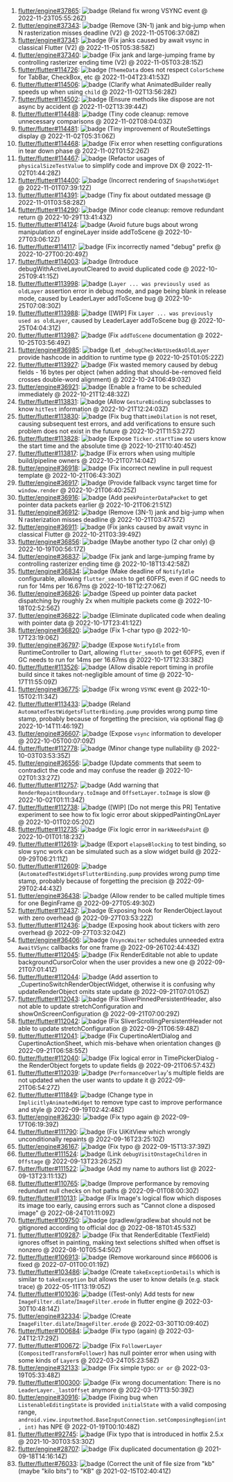 1. [flutter/engine#37865](https://github.com/flutter/engine/pull/37865): ![badge](https://img.shields.io/github/pulls/detail/state/flutter/engine/37865) (Reland fix wrong VSYNC event @ 2022-11-23T05:55:26Z)
2. [flutter/engine#37343](https://github.com/flutter/engine/pull/37343): ![badge](https://img.shields.io/github/pulls/detail/state/flutter/engine/37343) (Remove (3N-1) jank and big-jump when N rasterization misses deadline (V2) @ 2022-11-05T06:37:08Z)
3. [flutter/engine#37341](https://github.com/flutter/engine/pull/37341): ![badge](https://img.shields.io/github/pulls/detail/state/flutter/engine/37341) (Fix janks caused by await vsync in classical Flutter (V2) @ 2022-11-05T05:38:58Z)
4. [flutter/engine#37340](https://github.com/flutter/engine/pull/37340): ![badge](https://img.shields.io/github/pulls/detail/state/flutter/engine/37340) (Fix jank and large-jumping frame by controlling rasterizer ending time (V2) @ 2022-11-05T03:28:15Z)
5. [flutter/flutter#114726](https://github.com/flutter/flutter/pull/114726): ![badge](https://img.shields.io/github/pulls/detail/state/flutter/flutter/114726) (`ThemeData` does not respect `ColorScheme` for TabBar, CheckBox, etc @ 2022-11-04T23:41:53Z)
6. [flutter/flutter#114506](https://github.com/flutter/flutter/pull/114506): ![badge](https://img.shields.io/github/pulls/detail/state/flutter/flutter/114506) (Clarify what AnimatedBuilder really speeds up when using `child` @ 2022-11-02T13:56:28Z)
7. [flutter/flutter#114502](https://github.com/flutter/flutter/pull/114502): ![badge](https://img.shields.io/github/pulls/detail/state/flutter/flutter/114502) (Ensure methods like dispose are not async by accident @ 2022-11-02T13:39:44Z)
8. [flutter/flutter#114488](https://github.com/flutter/flutter/pull/114488): ![badge](https://img.shields.io/github/pulls/detail/state/flutter/flutter/114488) (Tiny code cleanup: remove unnecessary comparisons @ 2022-11-02T08:04:03Z)
9. [flutter/flutter#114481](https://github.com/flutter/flutter/pull/114481): ![badge](https://img.shields.io/github/pulls/detail/state/flutter/flutter/114481) (Tiny improvement of RouteSettings display @ 2022-11-02T05:31:06Z)
10. [flutter/flutter#114468](https://github.com/flutter/flutter/pull/114468): ![badge](https://img.shields.io/github/pulls/detail/state/flutter/flutter/114468) (Fix error when resetting configurations in tear down phase @ 2022-11-02T01:52:26Z)
11. [flutter/flutter#114467](https://github.com/flutter/flutter/pull/114467): ![badge](https://img.shields.io/github/pulls/detail/state/flutter/flutter/114467) (Refactor usages of `physicalSizeTestValue` to simplify code and improve DX @ 2022-11-02T01:44:28Z)
12. [flutter/flutter#114400](https://github.com/flutter/flutter/pull/114400): ![badge](https://img.shields.io/github/pulls/detail/state/flutter/flutter/114400) (Incorrect rendering of `SnapshotWidget` @ 2022-11-01T07:39:12Z)
13. [flutter/flutter#114391](https://github.com/flutter/flutter/pull/114391): ![badge](https://img.shields.io/github/pulls/detail/state/flutter/flutter/114391) (Tiny fix about outdated message @ 2022-11-01T03:58:28Z)
14. [flutter/flutter#114290](https://github.com/flutter/flutter/pull/114290): ![badge](https://img.shields.io/github/pulls/detail/state/flutter/flutter/114290) (Minor code cleanup: remove redundant return @ 2022-10-29T13:41:43Z)
15. [flutter/flutter#114124](https://github.com/flutter/flutter/pull/114124): ![badge](https://img.shields.io/github/pulls/detail/state/flutter/flutter/114124) (Avoid future bugs about wrong manipulation of engineLayer inside addToScene @ 2022-10-27T03:06:12Z)
16. [flutter/flutter#114117](https://github.com/flutter/flutter/pull/114117): ![badge](https://img.shields.io/github/pulls/detail/state/flutter/flutter/114117) (Fix incorrectly named "debug" prefix @ 2022-10-27T00:20:49Z)
17. [flutter/flutter#114003](https://github.com/flutter/flutter/pull/114003): ![badge](https://img.shields.io/github/pulls/detail/state/flutter/flutter/114003) (Introduce debugWithActiveLayoutCleared to avoid duplicated code @ 2022-10-25T09:41:15Z)
18. [flutter/flutter#113998](https://github.com/flutter/flutter/pull/113998): ![badge](https://img.shields.io/github/pulls/detail/state/flutter/flutter/113998) (`Layer ... was previously used as oldLayer` assertion error in debug mode, and page being blank in release mode, caused by LeaderLayer addToScene bug @ 2022-10-25T07:08:30Z)
19. [flutter/flutter#113988](https://github.com/flutter/flutter/pull/113988): ![badge](https://img.shields.io/github/pulls/detail/state/flutter/flutter/113988) ([WIP] Fix `Layer ... was previously used as oldLayer`, caused by LeaderLayer addToScene bug @ 2022-10-25T04:04:31Z)
20. [flutter/flutter#113987](https://github.com/flutter/flutter/pull/113987): ![badge](https://img.shields.io/github/pulls/detail/state/flutter/flutter/113987) (Fix `addToScene` documentation @ 2022-10-25T03:56:49Z)
21. [flutter/engine#36985](https://github.com/flutter/engine/pull/36985): ![badge](https://img.shields.io/github/pulls/detail/state/flutter/engine/36985) (Let `_debugCheckNotUsedAsOldLayer` provide hashcode in addition to runtime type @ 2022-10-25T01:05:22Z)
22. [flutter/flutter#113927](https://github.com/flutter/flutter/pull/113927): ![badge](https://img.shields.io/github/pulls/detail/state/flutter/flutter/113927) (Fix wasted memory caused by debug fields - 16 bytes per object (when adding that should-be-removed field crosses double-word alignment) @ 2022-10-24T06:49:03Z)
23. [flutter/engine#36921](https://github.com/flutter/engine/pull/36921): ![badge](https://img.shields.io/github/pulls/detail/state/flutter/engine/36921) (Enable a frame to be scheduled immediately @ 2022-10-21T12:48:32Z)
24. [flutter/flutter#113831](https://github.com/flutter/flutter/pull/113831): ![badge](https://img.shields.io/github/pulls/detail/state/flutter/flutter/113831) (Allow `GestureBinding` subclasses to know `hitTest` information @ 2022-10-21T12:24:03Z)
25. [flutter/flutter#113830](https://github.com/flutter/flutter/pull/113830): ![badge](https://img.shields.io/github/pulls/detail/state/flutter/flutter/113830) (Fix bug that`timeDilation` is not reset, causing subsequent test errors, and add verifications to ensure such problem does not exist in the future @ 2022-10-21T11:53:27Z)
26. [flutter/flutter#113828](https://github.com/flutter/flutter/pull/113828): ![badge](https://img.shields.io/github/pulls/detail/state/flutter/flutter/113828) (Expose `Ticker.startTime` so users know the start time and the absolute time @ 2022-10-21T10:40:45Z)
27. [flutter/flutter#113817](https://github.com/flutter/flutter/pull/113817): ![badge](https://img.shields.io/github/pulls/detail/state/flutter/flutter/113817) (Fix errors when using multiple build/pipeline owners @ 2022-10-21T07:14:04Z)
28. [flutter/engine#36918](https://github.com/flutter/engine/pull/36918): ![badge](https://img.shields.io/github/pulls/detail/state/flutter/engine/36918) (Fix incorrect newline in pull request template @ 2022-10-21T06:43:30Z)
29. [flutter/engine#36917](https://github.com/flutter/engine/pull/36917): ![badge](https://img.shields.io/github/pulls/detail/state/flutter/engine/36917) (Provide fallback vsync target time for `window.render` @ 2022-10-21T06:40:25Z)
30. [flutter/engine#36916](https://github.com/flutter/engine/pull/36916): ![badge](https://img.shields.io/github/pulls/detail/state/flutter/engine/36916) (Add `peekPointerDataPacket` to get pointer data packets earlier @ 2022-10-21T06:21:51Z)
31. [flutter/engine#36912](https://github.com/flutter/engine/pull/36912): ![badge](https://img.shields.io/github/pulls/detail/state/flutter/engine/36912) (Remove (3N-1) jank and big-jump when N rasterization misses deadline @ 2022-10-21T03:47:57Z)
32. [flutter/engine#36911](https://github.com/flutter/engine/pull/36911): ![badge](https://img.shields.io/github/pulls/detail/state/flutter/engine/36911) (Fix janks caused by await vsync in classical Flutter @ 2022-10-21T03:39:49Z)
33. [flutter/engine#36856](https://github.com/flutter/engine/pull/36856): ![badge](https://img.shields.io/github/pulls/detail/state/flutter/engine/36856) (Maybe another typo (2 char only) @ 2022-10-19T00:56:17Z)
34. [flutter/engine#36837](https://github.com/flutter/engine/pull/36837): ![badge](https://img.shields.io/github/pulls/detail/state/flutter/engine/36837) (Fix jank and large-jumping frame by controlling rasterizer ending time @ 2022-10-18T13:42:58Z)
35. [flutter/engine#36834](https://github.com/flutter/engine/pull/36834): ![badge](https://img.shields.io/github/pulls/detail/state/flutter/engine/36834) (Make deadline of `NotifyIdle` configurable, allowing `flutter_smooth` to get 60FPS, even if GC needs to run for 14ms per 16.67ms @ 2022-10-18T12:27:06Z)
36. [flutter/engine#36826](https://github.com/flutter/engine/pull/36826): ![badge](https://img.shields.io/github/pulls/detail/state/flutter/engine/36826) (Speed up pointer data packet dispatching by roughly 2x when multiple packets come @ 2022-10-18T02:52:56Z)
37. [flutter/engine#36822](https://github.com/flutter/engine/pull/36822): ![badge](https://img.shields.io/github/pulls/detail/state/flutter/engine/36822) (Eliminate duplicated code when dealing with pointer data @ 2022-10-17T23:41:12Z)
38. [flutter/engine#36820](https://github.com/flutter/engine/pull/36820): ![badge](https://img.shields.io/github/pulls/detail/state/flutter/engine/36820) (Fix 1-char typo @ 2022-10-17T23:19:06Z)
39. [flutter/engine#36797](https://github.com/flutter/engine/pull/36797): ![badge](https://img.shields.io/github/pulls/detail/state/flutter/engine/36797) (Expose `NotifyIdle` from RuntimeController to Dart, allowing `flutter_smooth` to get 60FPS, even if GC needs to run for 14ms per 16.67ms @ 2022-10-17T12:33:38Z)
40. [flutter/flutter#113526](https://github.com/flutter/flutter/pull/113526): ![badge](https://img.shields.io/github/pulls/detail/state/flutter/flutter/113526) (Allow disable report timing in profile build since it takes not-negligible amount of time @ 2022-10-17T11:55:09Z)
41. [flutter/engine#36775](https://github.com/flutter/engine/pull/36775): ![badge](https://img.shields.io/github/pulls/detail/state/flutter/engine/36775) (Fix wrong `VSYNC` event @ 2022-10-15T02:11:34Z)
42. [flutter/flutter#113433](https://github.com/flutter/flutter/pull/113433): ![badge](https://img.shields.io/github/pulls/detail/state/flutter/flutter/113433) (Reland `AutomatedTestWidgetsFlutterBinding.pump` provides wrong pump time stamp, probably because of forgetting the precision, via optional flag @ 2022-10-14T11:46:19Z)
43. [flutter/engine#36607](https://github.com/flutter/engine/pull/36607): ![badge](https://img.shields.io/github/pulls/detail/state/flutter/engine/36607) (Expose `vsync` information to developer @ 2022-10-05T00:07:09Z)
44. [flutter/flutter#112778](https://github.com/flutter/flutter/pull/112778): ![badge](https://img.shields.io/github/pulls/detail/state/flutter/flutter/112778) (Minor change type nullability @ 2022-10-03T03:53:35Z)
45. [flutter/engine#36556](https://github.com/flutter/engine/pull/36556): ![badge](https://img.shields.io/github/pulls/detail/state/flutter/engine/36556) (Update comments that seem to contradict the code and may confuse the reader @ 2022-10-02T01:33:27Z)
46. [flutter/flutter#112757](https://github.com/flutter/flutter/pull/112757): ![badge](https://img.shields.io/github/pulls/detail/state/flutter/flutter/112757) (Add warning that `RenderRepaintBoundary.toImage` and `OffsetLayer.toImage` is slow @ 2022-10-02T01:11:34Z)
47. [flutter/flutter#112738](https://github.com/flutter/flutter/pull/112738): ![badge](https://img.shields.io/github/pulls/detail/state/flutter/flutter/112738) ([WIP] [Do not merge this PR] Tentative experiment to see how to fix logic error about skippedPaintingOnLayer @ 2022-10-01T02:05:20Z)
48. [flutter/flutter#112735](https://github.com/flutter/flutter/pull/112735): ![badge](https://img.shields.io/github/pulls/detail/state/flutter/flutter/112735) (Fix logic error in `markNeedsPaint` @ 2022-10-01T01:18:23Z)
49. [flutter/flutter#112619](https://github.com/flutter/flutter/pull/112619): ![badge](https://img.shields.io/github/pulls/detail/state/flutter/flutter/112619) (Export `elapseBlocking` to test binding, so slow sync work can be simulated such as a slow widget build @ 2022-09-29T06:21:11Z)
50. [flutter/flutter#112609](https://github.com/flutter/flutter/pull/112609): ![badge](https://img.shields.io/github/pulls/detail/state/flutter/flutter/112609) (`AutomatedTestWidgetsFlutterBinding.pump` provides wrong pump time stamp, probably because of forgetting the precision @ 2022-09-29T02:44:43Z)
51. [flutter/engine#36438](https://github.com/flutter/engine/pull/36438): ![badge](https://img.shields.io/github/pulls/detail/state/flutter/engine/36438) (Allow render to be called multiple times for one BeginFrame @ 2022-09-27T05:49:30Z)
52. [flutter/flutter#112437](https://github.com/flutter/flutter/pull/112437): ![badge](https://img.shields.io/github/pulls/detail/state/flutter/flutter/112437) (Exposing hook for RenderObject.layout with zero overhead @ 2022-09-27T03:53:22Z)
53. [flutter/flutter#112436](https://github.com/flutter/flutter/pull/112436): ![badge](https://img.shields.io/github/pulls/detail/state/flutter/flutter/112436) (Exposing hook about tickers with zero overhead @ 2022-09-27T03:32:04Z)
54. [flutter/engine#36406](https://github.com/flutter/engine/pull/36406): ![badge](https://img.shields.io/github/pulls/detail/state/flutter/engine/36406) (`VsyncWaiter` schedules unneeded extra `AwaitVSync` callbacks for one frame @ 2022-09-26T02:44:43Z)
55. [flutter/flutter#112045](https://github.com/flutter/flutter/pull/112045): ![badge](https://img.shields.io/github/pulls/detail/state/flutter/flutter/112045) (Fix RenderEditable not able to update backgroundCursorColor when the user provides a new one @ 2022-09-21T07:01:41Z)
56. [flutter/flutter#112044](https://github.com/flutter/flutter/pull/112044): ![badge](https://img.shields.io/github/pulls/detail/state/flutter/flutter/112044) (Add assertion to _CupertinoSwitchRenderObjectWidget, otherwise it is confusing why updateRenderObject omits state update @ 2022-09-21T07:01:05Z)
57. [flutter/flutter#112043](https://github.com/flutter/flutter/pull/112043): ![badge](https://img.shields.io/github/pulls/detail/state/flutter/flutter/112043) (Fix SliverPinnedPersistentHeader, also not able to update stretchConfiguration and showOnScreenConfiguration @ 2022-09-21T07:00:29Z)
58. [flutter/flutter#112042](https://github.com/flutter/flutter/pull/112042): ![badge](https://img.shields.io/github/pulls/detail/state/flutter/flutter/112042) (Fix SliverScrollingPersistentHeader not able to update stretchConfiguration @ 2022-09-21T06:59:48Z)
59. [flutter/flutter#112041](https://github.com/flutter/flutter/pull/112041): ![badge](https://img.shields.io/github/pulls/detail/state/flutter/flutter/112041) (Fix CupertinoAlertDialog and CupertinoActionSheet, which mis-behave when orientation changes @ 2022-09-21T06:58:55Z)
60. [flutter/flutter#112040](https://github.com/flutter/flutter/pull/112040): ![badge](https://img.shields.io/github/pulls/detail/state/flutter/flutter/112040) (Fix logical error in TimePickerDialog - the RenderObject forgets to update fields @ 2022-09-21T06:57:43Z)
61. [flutter/flutter#112039](https://github.com/flutter/flutter/pull/112039): ![badge](https://img.shields.io/github/pulls/detail/state/flutter/flutter/112039) (`PerformanceOverlay`'s multiple fields are not updated when the user wants to update it @ 2022-09-21T06:54:27Z)
62. [flutter/flutter#111849](https://github.com/flutter/flutter/pull/111849): ![badge](https://img.shields.io/github/pulls/detail/state/flutter/flutter/111849) (Change type in `ImplicitlyAnimatedWidget` to remove type cast to improve performance and style @ 2022-09-19T02:42:48Z)
63. [flutter/engine#36230](https://github.com/flutter/engine/pull/36230): ![badge](https://img.shields.io/github/pulls/detail/state/flutter/engine/36230) (Fix typo again @ 2022-09-17T06:19:39Z)
64. [flutter/flutter#111790](https://github.com/flutter/flutter/pull/111790): ![badge](https://img.shields.io/github/pulls/detail/state/flutter/flutter/111790) (Fix UiKitView which wrongly unconditionally repaints @ 2022-09-16T23:25:10Z)
65. [flutter/engine#36167](https://github.com/flutter/engine/pull/36167): ![badge](https://img.shields.io/github/pulls/detail/state/flutter/engine/36167) (Fix typo @ 2022-09-15T13:37:39Z)
66. [flutter/flutter#111524](https://github.com/flutter/flutter/pull/111524): ![badge](https://img.shields.io/github/pulls/detail/state/flutter/flutter/111524) (Link `debugVisitOnstageChildren` in `Offstage` @ 2022-09-13T23:26:25Z)
67. [flutter/flutter#111522](https://github.com/flutter/flutter/pull/111522): ![badge](https://img.shields.io/github/pulls/detail/state/flutter/flutter/111522) (Add my name to authors list @ 2022-09-13T23:11:13Z)
68. [flutter/flutter#110765](https://github.com/flutter/flutter/pull/110765): ![badge](https://img.shields.io/github/pulls/detail/state/flutter/flutter/110765) (Improve performance by removing redundant null checks on hot paths @ 2022-09-01T08:00:30Z)
69. [flutter/flutter#110131](https://github.com/flutter/flutter/pull/110131): ![badge](https://img.shields.io/github/pulls/detail/state/flutter/flutter/110131) (Fix Image's logical flow which disposes its image too early, causing errors such as "Cannot clone a disposed image" @ 2022-08-24T01:11:09Z)
70. [flutter/flutter#109750](https://github.com/flutter/flutter/pull/109750): ![badge](https://img.shields.io/github/pulls/detail/state/flutter/flutter/109750) (gradlew/gradlew.bat should not be gitignored according to official doc @ 2022-08-18T01:45:53Z)
71. [flutter/flutter#109287](https://github.com/flutter/flutter/pull/109287): ![badge](https://img.shields.io/github/pulls/detail/state/flutter/flutter/109287) (Fix that RenderEditable (TextField) ignores offset in painting, making text selections shifted when offset is nonzero @ 2022-08-10T05:54:50Z)
72. [flutter/flutter#106913](https://github.com/flutter/flutter/pull/106913): ![badge](https://img.shields.io/github/pulls/detail/state/flutter/flutter/106913) (Remove workaround since #66006 is fixed @ 2022-07-01T00:01:19Z)
73. [flutter/flutter#103486](https://github.com/flutter/flutter/pull/103486): ![badge](https://img.shields.io/github/pulls/detail/state/flutter/flutter/103486) (Create `takeExceptionDetails` which is similar to `takeException` but allows the user to know details (e.g. stack trace) @ 2022-05-11T13:19:05Z)
74. [flutter/flutter#101036](https://github.com/flutter/flutter/pull/101036): ![badge](https://img.shields.io/github/pulls/detail/state/flutter/flutter/101036) ((Test-only) Add tests for new `ImageFilter.dilate`/`ImageFilter.erode` in flutter engine @ 2022-03-30T10:48:14Z)
75. [flutter/engine#32334](https://github.com/flutter/engine/pull/32334): ![badge](https://img.shields.io/github/pulls/detail/state/flutter/engine/32334) (Create `ImageFilter.dilate`/`ImageFilter.erode` @ 2022-03-30T10:09:40Z)
76. [flutter/flutter#100684](https://github.com/flutter/flutter/pull/100684): ![badge](https://img.shields.io/github/pulls/detail/state/flutter/flutter/100684) (Fix typo (again) @ 2022-03-24T12:17:29Z)
77. [flutter/flutter#100672](https://github.com/flutter/flutter/pull/100672): ![badge](https://img.shields.io/github/pulls/detail/state/flutter/flutter/100672) (Fix `FollowerLayer` (`CompositedTransformFollower`) has null pointer error when using with some kinds of `Layer`s @ 2022-03-24T05:23:58Z)
78. [flutter/engine#32133](https://github.com/flutter/engine/pull/32133): ![badge](https://img.shields.io/github/pulls/detail/state/flutter/engine/32133) (Fix simple typo: `or or` @ 2022-03-19T05:33:48Z)
79. [flutter/flutter#100300](https://github.com/flutter/flutter/pull/100300): ![badge](https://img.shields.io/github/pulls/detail/state/flutter/flutter/100300) (Fix wrong documentation: There is no `LeaderLayer._lastOffset` anymore @ 2022-03-17T13:50:39Z)
80. [flutter/engine#30916](https://github.com/flutter/engine/pull/30916): ![badge](https://img.shields.io/github/pulls/detail/state/flutter/engine/30916) (Fixing bug when `ListenableEditingState` is provided `initialState` with a valid composing range, `android.view.inputmethod.BaseInputConnection.setComposingRegion(int, int)` has NPE @ 2022-01-19T00:10:48Z)
81. [flutter/flutter#92745](https://github.com/flutter/flutter/pull/92745): ![badge](https://img.shields.io/github/pulls/detail/state/flutter/flutter/92745) (Fix typo that is introduced in hotfix 2.5.x @ 2021-10-30T03:53:30Z)
82. [flutter/engine#28707](https://github.com/flutter/engine/pull/28707): ![badge](https://img.shields.io/github/pulls/detail/state/flutter/engine/28707) (Fix duplicated documentation @ 2021-09-18T14:16:14Z)
83. [flutter/flutter#76033](https://github.com/flutter/flutter/pull/76033): ![badge](https://img.shields.io/github/pulls/detail/state/flutter/flutter/76033) (Correct the unit of file size from "kb" (maybe "kilo bits") to "KB" @ 2021-02-15T02:40:41Z)